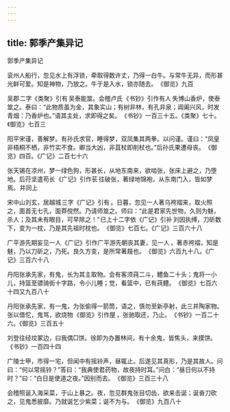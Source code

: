 ```yaml
---
---
---
```

title: 郭季产集异记
---



郭季产集异记

衮州人船行，忽见水上有浮锁，牵取得数许丈，乃得一白牛。与常牛无异，而形甚光鲜可爱。知是神物，乃放之。牛于是入水，锁亦随去。 《御览》九百 

吴郡 二字《类聚》引有 吴泰能筮。会稽卢氏 《书钞》引作有人 失博山香炉，使泰筮之。泰曰：“此物质虽为金，其象实山；有树非林，有孔非泉；阊阖兴风，时发青烟：乃香炉也。”语其主处，求即得之矣。 《书钞》一百三十五。《类聚》七十。《御览》七百三 

阳平宋谨，善解梦。有孙氏求官，睡得梦，双凤集其两拳。以问谨。谨曰：“凤皇非梧桐不栖，非竹实不食。卿当大凶，非苴杖即削杖也。”后孙氏果遭母丧。 《御览》四百。《广记》二百七十六 

张天锡在凉州，梦一绿色狗，形甚长，从地东南来，欲啮张，张床上避之，乃堕地。后苻坚遣苟长 《广记》引作苌 往破张，著绿地锦袍，从东南门入，皆如梦焉。 并同上 

宋中山刘玄，居越城 三字《广记》引有 。日暮，忽见一人著乌袴褶来，取火照之，面首无七孔，面莽傥然。乃请师筮之。师曰：“此是君家先世物，久则为魅，杀人；及其未有眼目，可早除之！” 已上十二字依《广记》引补 刘因执缚，刀斫数下，变为一枕，乃是其先祖时枕也。 《御览》七百七。《广记》三百六十八 

广平游先期妄见一人 《广记》引作广平游先朝丧其妻，见一人 ，著赤袴褶，知是魅，乃以刀斫之，乃死。良久方变，是所常著屐也。 《御览》六百九十八。《广记》三百六十八 

丹阳张承先家，有鬼，长为其主取物。会有客须莼二斗，鳢鱼二十头；鬼将一小儿，持篮至骠骑街十字路，令小儿睡；觉，看篮中，已有莼鳢。 《御览》七百六十四又九百八十 

丹阳张承先家，有一鬼，为张偷得一箭筒，语之，慎勿至新亭射，此三井陶家物。张以借佗，鬼骂，欲烧物 《御览》引作屋 ，张驰取还，乃止。 《书钞》一百二十六。《御览》三百五十 

刘登往经坟冢边，曰我偶□饼。徐即为办置林间，有十余鬼，皆焦头，来摸饼。 《书钞》一百四十四 

广陵士甲，市得一宅，但闻中有摇铃声，昼辄止。后遂见其真形，乃是其故人。问曰：“何以常摇铃？”答曰：“我典使君药物，故夜持时耳。”问白：“昼日何以不持时？”曰：“白日是使道之夜。”因别而去。 《御览》三百三十八 

会稽照诞入海采菜，于山上暴之。夜，忽见群鬼张目切齿，欲来击诞；诞奋刀砍之，见鬼悉披靡。乃就诞乞少紫菜；诞不为与。 《御览》九百八十